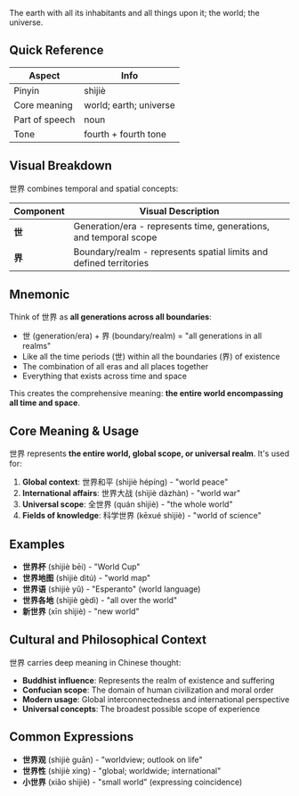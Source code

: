 The earth with all its inhabitants and all things upon it; the world; the universe.

## Quick Reference

| Aspect         | Info                    |
| -------------- | ----------------------- |
| Pinyin         | shìjiè                  |
| Core meaning   | world; earth; universe  |
| Part of speech | noun                    |
| Tone           | fourth + fourth tone    |

## Visual Breakdown

世界 combines temporal and spatial concepts:

| Component | Visual Description                                                 |
| --------- | ------------------------------------------------------------------ |
| **世**    | Generation/era - represents time, generations, and temporal scope |
| **界**    | Boundary/realm - represents spatial limits and defined territories |

## Mnemonic

Think of 世界 as **all generations across all boundaries**:

- 世 (generation/era) + 界 (boundary/realm) = "all generations in all realms"
- Like all the time periods (世) within all the boundaries (界) of existence
- The combination of all eras and all places together
- Everything that exists across time and space

This creates the comprehensive meaning: **the entire world encompassing all time and space**.

## Core Meaning & Usage

世界 represents **the entire world, global scope, or universal realm**. It's used for:

1. **Global context**: 世界和平 (shìjiè hépíng) - "world peace"
2. **International affairs**: 世界大战 (shìjiè dàzhàn) - "world war"
3. **Universal scope**: 全世界 (quán shìjiè) - "the whole world"
4. **Fields of knowledge**: 科学世界 (kēxué shìjiè) - "world of science"

## Examples

- **世界杯** (shìjiè bēi) - "World Cup"
- **世界地图** (shìjiè dìtú) - "world map"
- **世界语** (shìjiè yǔ) - "Esperanto" (world language)
- **世界各地** (shìjiè gèdì) - "all over the world"
- **新世界** (xīn shìjiè) - "new world"

## Cultural and Philosophical Context

世界 carries deep meaning in Chinese thought:
- **Buddhist influence**: Represents the realm of existence and suffering
- **Confucian scope**: The domain of human civilization and moral order
- **Modern usage**: Global interconnectedness and international perspective
- **Universal concepts**: The broadest possible scope of experience

## Common Expressions

- **世界观** (shìjiè guān) - "worldview; outlook on life"
- **世界性** (shìjiè xìng) - "global; worldwide; international"
- **小世界** (xiǎo shìjiè) - "small world" (expressing coincidence)
